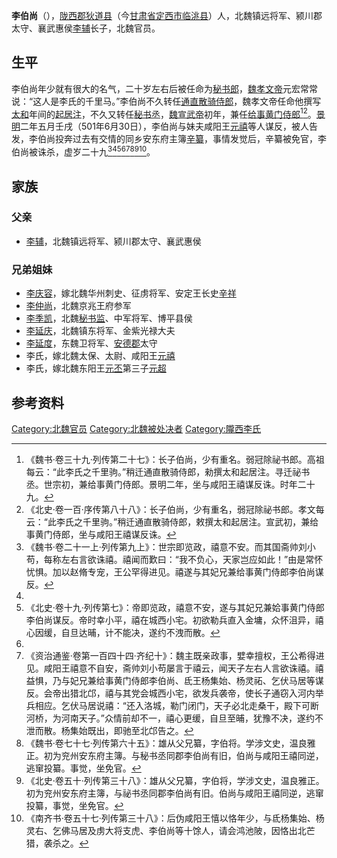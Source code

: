 '''李伯尚'''（{{bd|473年||501年||}}），[[陇西郡|陇西郡]][[狄道县|狄道县]]（今[[甘肃省|甘肃省]][[定西市|定西市]][[临洮县|临洮县]]）人，北魏镇远将军、颍川郡太守、襄武惠侯[[李辅_(北魏)|李辅]]长子，北魏官员。

==生平==
李伯尚年少就有很大的名气，二十岁左右后被任命为[[秘书郎|秘书郎]]，[[魏孝文帝|魏孝文帝]]元宏常常说：“这人是李氏的千里马。”李伯尚不久转任[[通直散骑侍郎|通直散骑侍郎]]，魏孝文帝任命他撰写[[太和_(北魏)|太和]]年间的[[起居注|起居注]]，不久又转任[[秘书丞|秘书丞]]，[[魏宣武帝|魏宣武帝]]初年，兼任[[给事黄门侍郎|给事黄门侍郎]]<ref name=autogenerated1>《魏书·卷三十九·列传第二十七》：长子伯尚，少有重名。弱冠除祕书郎。高祖每云：“此李氏之千里驹。”稍迁通直散骑侍郎，勑撰太和起居注。寻迁祕书丞。世宗初，兼给事黄门侍郎。景明二年，坐与咸阳王禧谋反诛。时年二十九。</ref><ref name=autogenerated2>《北史·卷一百·序传第八十八》：长子伯尚，少有重名，弱冠除祕书郎。孝文每云：“此李氏之千里驹。”稍迁通直散骑侍郎，敕撰太和起居注。宣武初，兼给事黄门侍郎，坐与咸阳王禧谋反诛。</ref>。[[景明|景明]]二年五月壬戌（501年6月30日），李伯尚与妹夫咸阳王[[元禧|元禧]]等人谋反，被人告发，李伯尚投奔过去有交情的同乡安东府主簿[[辛纂|辛纂]]，事情发觉后，辛纂被免官，李伯尚被诛杀，虚岁二十九<ref>《魏书·卷二十一上·列传第九上》：世宗即览政，禧意不安。而其国斋帅刘小苟，每称左右言欲诛禧。禧闻而歎曰：“我不负心，天家岂应如此！”由是常怀忧惧。加以赵脩专宠，王公罕得进见。禧遂与其妃兄兼给事黄门侍郎李伯尚谋反。</ref><ref name=autogenerated1/><ref>《北史·卷十九·列传第七》：帝即览政，禧意不安，遂与其妃兄兼姶事黄门侍郎李伯尚谋反。帝时幸小平，禧在城西小宅。初欲勒兵直入金墉，众怀沮异，禧心因缓，自旦达晡，计不能决，遂约不洩而散。</ref><ref name=autogenerated2/><ref>《资治通鉴·卷第一百四十四·齐纪十》：魏主既亲政事，嬖幸擅权，王公希得进见。咸阳王禧意不自安，斋帅刘小苟屡言于禧云，闻天子左右人言欲诛禧。禧益惧，乃与妃兄兼给事黄门侍郎李伯尚、氐王杨集始、杨灵祏、乞伏马居等谋反。会帝出猎北邙，禧与其党会城西小宅，欲发兵袭帝，使长子通窃入河内举兵相应。乞伏马居说禧：“还入洛城，勒门闭门，天子必北走桑干，殿下可断河桥，为河南天子。”众情前却不一，禧心更缓，自旦至晡，犹豫不决，遂约不泄而散。杨集始既出，即驰至北邙告之。</ref><ref>《魏书·卷七十七·列传第六十五》：雄从父兄纂，字伯将。学涉文史，温良雅正。初为兖州安东府主簿。与秘书丞同郡李伯尚有旧，伯尚与咸阳王禧同逆，逃窜投纂。事觉，坐免官。</ref><ref>《北史·卷五十·列传第三十八》：雄从父兄纂，字伯将，学涉文史，温良雅正。初为兖州安东府主簿，与祕书丞同郡李伯尚有旧。伯尚与咸阳王禧同逆，逃窜投纂，事觉，坐免官。</ref><ref>《南齐书·卷五十七·列传第三十八》：后伪咸阳王憘以恪年少，与氐杨集始、杨灵右、乞佛马居及虏大将支虎、李伯尚等十馀人，请会鸿池陂，因恪出北芒猎，袭杀之。</ref>。

==家族==
{{main|陇西李氏世系图}}

===父亲===
*[[李辅_(北魏)|李辅]]，北魏镇远将军、颍川郡太守、襄武惠侯

===兄弟姐妹===
*[[李庆容|李庆容]]，嫁北魏华州刺史、征虏将军、安定王长史[[辛祥|辛祥]]		
*[[李仲尚|李仲尚]]，北魏京兆王府参军		
*[[李季凯|李季凯]]，北魏[[秘书监|秘书监]]、中军将军、博平县侯
*[[李延庆_(北魏)|李延庆]]，北魏镇东将军、金紫光禄大夫
*[[李延度|李延度]]，东魏卫将军、[[安德郡|安德郡]]太守
*李氏，嫁北魏太保、太尉、咸阳王[[元禧|元禧]]
*李氏，嫁北魏东阳王[[元丕|元丕]]第三子[[元超|元超]]

==参考资料==
{{Reflist}}

[[Category:北魏官员|Category:北魏官员]]
[[Category:北魏被处决者|Category:北魏被处决者]]
[[Category:隴西李氏|Category:隴西李氏]]